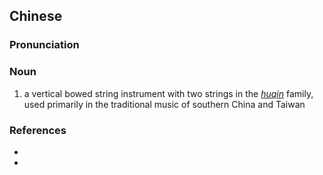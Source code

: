 ==Chinese==
{{zh-forms|type=21}}

===Pronunciation===
{{zh-pron
|m=dàtǒngxián
|c=daai6 tung4 jin4,daai6 tung4 jyun4
|cat=n
}}

===Noun===
{{zh-noun}}

# a vertical bowed string instrument with two strings in the ''[[huqin]]'' family, used primarily in the traditional music of southern China and Taiwan
#: {{zh-syn|大廣弦|稱廣弦|大管弦}}

===References===
* {{cite-web
|url=http://stmusic.anow.com.tw/showroom/view.php?C=378076
|title=大筒弦
|work=stmusic.anow.com.tw
|language=Mandarin
|accessdate=2007-12-12}}
* {{cite-web
|url=http://baike.baidu.com/view/1984342.html
|title=大广弦
|work=Baidu Online Encyclopedia
|language=Mandarin
|accessdate=2009-01-01}}

{{zh-cat|Musical instruments}}